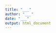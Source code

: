 ```yaml
---
title: "___"
author: "___"
date: "___"
output: html_document
---
```


<!--% Reproduisez l'analyse réalisée dans l'article associé à vos données. Soyez critique sur cette l'analyse. La structure du document est libre. Le code doit être clair et commenté. Chaque graphique, tableau ou analyse doit être décrit en Markdown. Ce document ne peut excéder 900 mots. -->

